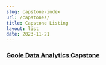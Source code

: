 ```yaml
---
slug: capstone-index
url: /capstones/
title: Capstone Listing
layout: list
date: 2023-11-21
---
```


### [Goole Data Analytics Capstone](import/)